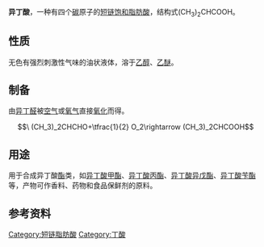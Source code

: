 {{chembox
|   Reference = <ref>''[[Merck_Index|Merck Index]]'', 11th Edition, '''5039'''</ref>
|   Name = 异丁酸
|   ImageFile = Isobutyric acid Formula V.1.svg
|   ImageSize = 200px
|   ImageName = 异丁酸
|   IUPACName = 2-Methylpropanoic acid
|   OtherNames = 2-甲基丙酸<br />甲基丙酸
| Section1 = {{Chembox Identifiers
|   CASNo = 79-31-2
|   CASNo_Ref = {{cascite}}
|   PubChem = 6590
|   SMILES = CC(C)C(=O)O
  }}
| Section2 = {{Chembox Properties
|   Formula = C<sub>4</sub>H<sub>8</sub>O<sub>2</sub>
|   MolarMass = 88.11
|   Appearance = 有强烈不愉快气味的无色澄清液体
|   Density = 0.9697 g/cm<sup>3</sup> (0 °C)
|   MeltingPtC = -47
|   BoilingPtC = 155
|   pKa = 4.84  (20 °C)
|   VaporPressure = 2 hPa (20 °C)<ref name="GESTIS">{{GESTIS|Name=Isobuttersäure|ZVG=28040|CAS=79-31-2|Datum=6. Januar 2008}}.</ref>
|   Solubility = 210 g/l (20 °C)<ref name="GESTIS" />
|   RefractIndex = 1.3930 (20 °C)<ref name="zghg">中国化工产品大全 上卷，Da155 异丁酸，页520</ref>
  }}
| Section7 = {{Chembox Hazards
|   EUClass = 有害（'''Xn'''）
|   RPhrases = {{R21/22}}
|   SPhrases = {{S2}}
  }}
}}

'''异丁酸'''，一种有四个[[碳|碳]]原子的[[短链饱和脂肪酸|短链饱和脂肪酸]]，结构式(CH<sub>3</sub>)<sub>2</sub>CHCOOH。

==性质==
无色有强烈刺激性气味的油状液体，溶于[[乙醇|乙醇]]、[[乙醚|乙醚]]。

==制备==
由[[异丁醛|异丁醛]]被[[空气|空气]]或[[氧气|氧气]]直接[[氧化|氧化]]而得。
:<math>\ (CH_3)_2CHCHO+\tfrac{1}{2} O_2\rightarrow (CH_3)_2CHCOOH</math>

==用途==
用于合成异丁酸[[酯|酯]]类，如[[异丁酸甲酯|异丁酸甲酯]]、[[异丁酸丙酯|异丁酸丙酯]]、[[异丁酸异戊酯|异丁酸异戊酯]]、[[异丁酸苄酯|异丁酸苄酯]]等，产物可作香料、药物和食品保鲜剂的原料。

==参考资料==
{{reflist}}

[[Category:短链脂肪酸|Category:短链脂肪酸]]
[[Category:丁酸|Category:丁酸]]